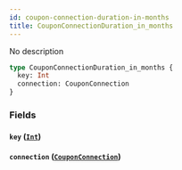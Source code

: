 ```yaml
---
id: coupon-connection-duration-in-months
title: CouponConnectionDuration_in_months
---
```


No description

```graphql
type CouponConnectionDuration_in_months {
  key: Int
  connection: CouponConnection
}
```

### Fields

#### `key` ([`Int`](/v1/scalars/int))

#### `connection` ([`CouponConnection`](/v1/objects/coupon-connection))
